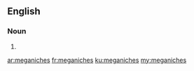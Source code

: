 ==English==

===Noun===
{{head|en|plural}}

# {{plural of|meganiche|lang=en|nocat=1}}

[[ar:meganiches]]
[[fr:meganiches]]
[[ku:meganiches]]
[[my:meganiches]]